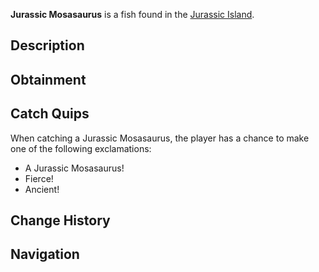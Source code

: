{{FishInfobox
|image          = Jurassic Mosasaurus.png
|rarity         = Limited
|sea            = First Sea
|location       = [[Jurassic Island]]
|sublocation    = 
|sources        = Fishing Rod
|radar_location = 
|prog_speed     = -90
|xp             = 30000
|weather        = 
|time           = 
|season         = 
|bait           = 
|base_weight    = 15000
|base_value     = 15000
|weight_range   = 11000
|base_chance    = 15
|base_resil     = 10
}}
'''Jurassic Mosasaurus''' is a {{Rarity|Limited}} fish found in the [[Jurassic Island]].

== Description ==
{{Description|A massive marine reptile that dominated Jurassic seas.|Bestiary Entry}}

== Obtainment ==
{{Description|Catchable during Jurassic World event in the boss fight.|Bestiary Hint}}

== Catch Quips ==
When catching a Jurassic Mosasaurus, the player has a chance to make one of the following exclamations:
* A Jurassic Mosasaurus!
* Fierce!
* Ancient!

== Change History ==
{{Change History|{{subst:Current Version}}}}

== Navigation ==
{{Fish Navbox|Jurassic Island}}